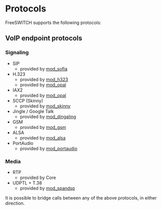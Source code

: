 
# Protocols

FreeSWITCH supports the following protocols:

## VoIP endpoint protocols

### Signaling

* SIP  
   * provided by [mod\_sofia](../Modules/mod_sofia_1048707.mdx#about)
* H.323  
   * provided by [mod\_h323](../Modules/mod_h323_6587443.mdx#about)  
   * provided by [mod\_opal](../Modules/mod_opal_6587390.mdx#about)
* IAX2  
   * provided by [mod\_opal](../Modules/mod_opal_6587390.mdx#about)
* SCCP (Skinny)  
   * provided by [mod\_skinny](../Modules/mod_skinny_3375354.mdx#docs)
* Jingle / Google Talk  
   * provided by [mod\_dingaling](../Modules/mod_dingaling_6587385.mdx#faq)
* GSM  
   * provided by [mod\_gsm](https://wiki.freeswitch.org/index.php?title=Mod%5Fgsm&action=edit&redlink=1 "Mod gsm (page does not exist)")
* ALSA  
   * provided by [mod\_alsa](https://wiki.freeswitch.org/index.php?title=Mod%5Falsa&action=edit&redlink=1 "Mod alsa (page does not exist)")
* PortAudio  
   * provided by [mod\_portaudio](../Modules/mod_portaudio_9634724.mdx#about)

### Media

* RTP  
   * provided by Core
* UDPTL + T.38  
   * provided by [mod\_spandsp](../Modules/mod_spandsp_6587021.mdx)

It is possible to bridge calls between any of the above protocols, in either direction.


